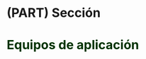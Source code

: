 # (PART) Sección {-}

# **<span style="color:#003300;">Equipos de aplicación </span>** {#equipment}
